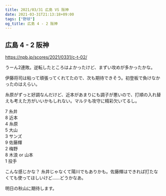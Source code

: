 ```yaml
---
title: 2021/03/31 広島 VS 阪神
date: 2021-03-31T21:13:18+09:00
tags: ["野球"]
og_title: 広島 4 - 2 阪神
---
```


## 広島 4 - 2 阪神

https://npb.jp/scores/2021/0331/c-t-02/


うーん2連敗。逆転したところはよかったけど、まずい攻めが多かったかな。

伊藤将司は粘って頑張ってくれてたので、次も期待できそう。初登板で負けなかったのはえらい。

糸原がずっと好調なんだけど、近本があまりにも調子が悪いので、打順の入れ替えも考えた方がいいかもしれない。マルテも攻守に精彩欠いてるし。

7 糸井  
8 近本  
4 糸原  
5 大山  
3 サンズ  
9 佐藤輝  
2 梅野  
8 木浪 or 山本  
1 投手  

こんな感じかな？ 糸井じゃなくて陽川でもありかも。佐藤輝はできれば打たなくても使ってほしいけど……どうかなあ。

明日の秋山に期待します。

